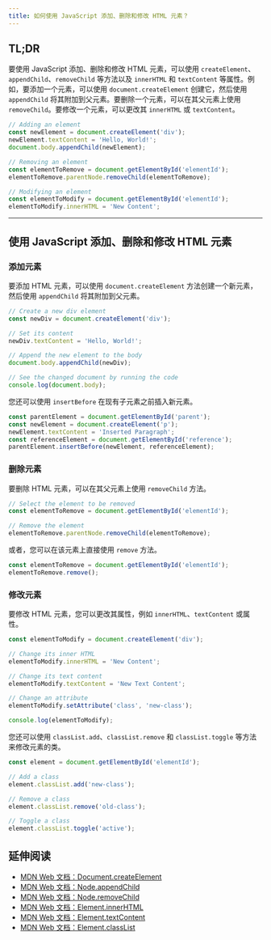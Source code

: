 ```yaml
---
title: 如何使用 JavaScript 添加、删除和修改 HTML 元素？
---
```


## TL;DR

要使用 JavaScript 添加、删除和修改 HTML 元素，可以使用 `createElement`、`appendChild`、`removeChild` 等方法以及 `innerHTML` 和 `textContent` 等属性。例如，要添加一个元素，可以使用 `document.createElement` 创建它，然后使用 `appendChild` 将其附加到父元素。要删除一个元素，可以在其父元素上使用 `removeChild`。要修改一个元素，可以更改其 `innerHTML` 或 `textContent`。

```js
// Adding an element
const newElement = document.createElement('div');
newElement.textContent = 'Hello, World!';
document.body.appendChild(newElement);

// Removing an element
const elementToRemove = document.getElementById('elementId');
elementToRemove.parentNode.removeChild(elementToRemove);

// Modifying an element
const elementToModify = document.getElementById('elementId');
elementToModify.innerHTML = 'New Content';
```

***

## 使用 JavaScript 添加、删除和修改 HTML 元素

### 添加元素

要添加 HTML 元素，可以使用 `document.createElement` 方法创建一个新元素，然后使用 `appendChild` 将其附加到父元素。

```js live
// Create a new div element
const newDiv = document.createElement('div');

// Set its content
newDiv.textContent = 'Hello, World!';

// Append the new element to the body
document.body.appendChild(newDiv);

// See the changed document by running the code
console.log(document.body);
```

您还可以使用 `insertBefore` 在现有子元素之前插入新元素。

```js
const parentElement = document.getElementById('parent');
const newElement = document.createElement('p');
newElement.textContent = 'Inserted Paragraph';
const referenceElement = document.getElementById('reference');
parentElement.insertBefore(newElement, referenceElement);
```

### 删除元素

要删除 HTML 元素，可以在其父元素上使用 `removeChild` 方法。

```js
// Select the element to be removed
const elementToRemove = document.getElementById('elementId');

// Remove the element
elementToRemove.parentNode.removeChild(elementToRemove);
```

或者，您可以在该元素上直接使用 `remove` 方法。

```js
const elementToRemove = document.getElementById('elementId');
elementToRemove.remove();
```

### 修改元素

要修改 HTML 元素，您可以更改其属性，例如 `innerHTML`、`textContent` 或属性。

```js live
const elementToModify = document.createElement('div');

// Change its inner HTML
elementToModify.innerHTML = 'New Content';

// Change its text content
elementToModify.textContent = 'New Text Content';

// Change an attribute
elementToModify.setAttribute('class', 'new-class');

console.log(elementToModify);
```

您还可以使用 `classList.add`、`classList.remove` 和 `classList.toggle` 等方法来修改元素的类。

```js
const element = document.getElementById('elementId');

// Add a class
element.classList.add('new-class');

// Remove a class
element.classList.remove('old-class');

// Toggle a class
element.classList.toggle('active');
```

## 延伸阅读

* [MDN Web 文档：Document.createElement](https://developer.mozilla.org/zh-CN/docs/Web/API/Document/createElement)
* [MDN Web 文档：Node.appendChild](https://developer.mozilla.org/zh-CN/docs/Web/API/Node/appendChild)
* [MDN Web 文档：Node.removeChild](https://developer.mozilla.org/zh-CN/docs/Web/API/Node/removeChild)
* [MDN Web 文档：Element.innerHTML](https://developer.mozilla.org/zh-CN/docs/Web/API/Element/innerHTML)
* [MDN Web 文档：Element.textContent](https://developer.mozilla.org/zh-CN/docs/Web/API/Node/textContent)
* [MDN Web 文档：Element.classList](https://developer.mozilla.org/zh-CN/docs/Web/API/Element/classList)
